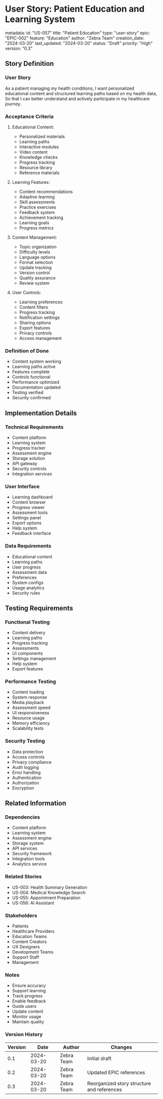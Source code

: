 # User Story: Patient Education and Learning System

metadata:
  id: "US-057"
  title: "Patient Education"
  type: "user-story"
  epic: "EPIC-002"
  feature: "Education"
  author: "Zebra Team"
  creation_date: "2024-03-20"
  last_updated: "2024-03-20"
  status: "Draft"
  priority: "High"
  version: "0.3"

## Story Definition
### User Story
As a patient managing my health conditions,
I want personalized educational content and structured learning paths based on my health data,
So that I can better understand and actively participate in my healthcare journey.

### Acceptance Criteria
1. Educational Content:
   - Personalized materials
   - Learning paths
   - Interactive modules
   - Video content
   - Knowledge checks
   - Progress tracking
   - Resource library
   - Reference materials

2. Learning Features:
   - Content recommendations
   - Adaptive learning
   - Skill assessments
   - Practice exercises
   - Feedback system
   - Achievement tracking
   - Learning goals
   - Progress metrics

3. Content Management:
   - Topic organization
   - Difficulty levels
   - Language options
   - Format selection
   - Update tracking
   - Version control
   - Quality assurance
   - Review system

4. User Controls:
   - Learning preferences
   - Content filters
   - Progress tracking
   - Notification settings
   - Sharing options
   - Export features
   - Privacy controls
   - Access management

### Definition of Done
- Content system working
- Learning paths active
- Features complete
- Controls functional
- Performance optimized
- Documentation updated
- Testing verified
- Security confirmed

## Implementation Details
### Technical Requirements
- Content platform
- Learning system
- Progress tracker
- Assessment engine
- Storage solution
- API gateway
- Security controls
- Integration services

### User Interface
- Learning dashboard
- Content browser
- Progress viewer
- Assessment tools
- Settings panel
- Export options
- Help system
- Feedback interface

### Data Requirements
- Educational content
- Learning paths
- User progress
- Assessment data
- Preferences
- System configs
- Usage analytics
- Security rules

## Testing Requirements
### Functional Testing
- Content delivery
- Learning paths
- Progress tracking
- Assessments
- UI components
- Settings management
- Help system
- Export features

### Performance Testing
- Content loading
- System response
- Media playback
- Assessment speed
- UI responsiveness
- Resource usage
- Memory efficiency
- Scalability tests

### Security Testing
- Data protection
- Access controls
- Privacy compliance
- Audit logging
- Error handling
- Authentication
- Authorization
- Encryption

## Related Information
### Dependencies
- Content platform
- Learning system
- Assessment engine
- Storage system
- API services
- Security framework
- Integration tools
- Analytics service

### Related Stories
- US-003: Health Summary Generation
- US-004: Medical Knowledge Search
- US-055: Appointment Preparation
- US-056: AI Assistant

### Stakeholders
- Patients
- Healthcare Providers
- Education Teams
- Content Creators
- UX Designers
- Development Teams
- Support Staff
- Management

### Notes
- Ensure accuracy
- Support learning
- Track progress
- Enable feedback
- Guide users
- Update content
- Monitor usage
- Maintain quality

### Version History
| Version | Date | Author | Changes |
|---------|------|--------|----------|
| 0.1 | 2024-03-20 | Zebra Team | Initial draft |
| 0.2 | 2024-03-20 | Zebra Team | Updated EPIC references |
| 0.3 | 2024-03-20 | Zebra Team | Reorganized story structure and references | 